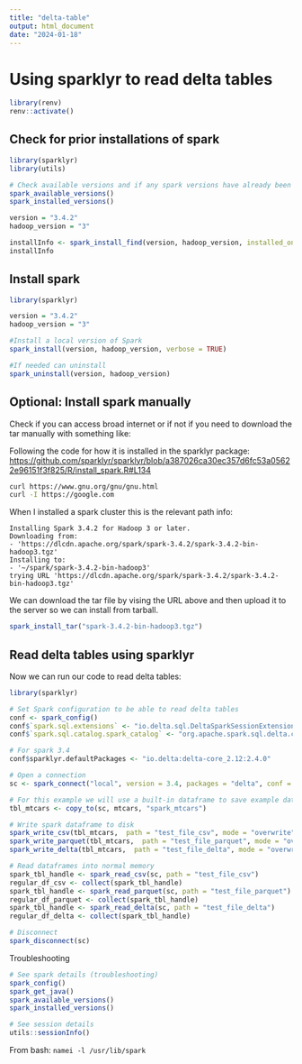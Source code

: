 ```yaml
---
title: "delta-table"
output: html_document
date: "2024-01-18"
---
```


# Using sparklyr to read delta tables

```r
library(renv)
renv::activate()
```

## Check for prior installations of spark 

```r
library(sparklyr)
library(utils)

# Check available versions and if any spark versions have already been installed
spark_available_versions()
spark_installed_versions()

version = "3.4.2"
hadoop_version = "3"

installInfo <- spark_install_find(version, hadoop_version, installed_only = FALSE, latest = TRUE)
installInfo
```


## Install spark 

```r
library(sparklyr)

version = "3.4.2"
hadoop_version = "3"

#Install a local version of Spark
spark_install(version, hadoop_version, verbose = TRUE)

#If needed can uninstall
spark_uninstall(version, hadoop_version) 
```

## Optional: Install spark manually 

Check if you can access broad internet or if not if you need to download the tar manually with something like: 

Following the code for how it is installed in the sparklyr package: <https://github.com/sparklyr/sparklyr/blob/a387026ca30ec357d6fc53a05622e96151f3f825/R/install_spark.R#L134>

```bash
curl https://www.gnu.org/gnu/gnu.html
curl -I https://google.com
```

When I installed a spark cluster this is the relevant path info: 

```
Installing Spark 3.4.2 for Hadoop 3 or later.
Downloading from:
- 'https://dlcdn.apache.org/spark/spark-3.4.2/spark-3.4.2-bin-hadoop3.tgz'
Installing to:
- '~/spark/spark-3.4.2-bin-hadoop3'
trying URL 'https://dlcdn.apache.org/spark/spark-3.4.2/spark-3.4.2-bin-hadoop3.tgz'
```

We can download the tar file by vising the URL above and then upload it to the server so we can install from tarball. 

```r
spark_install_tar("spark-3.4.2-bin-hadoop3.tgz") 
```


## Read delta tables using sparklyr

Now we can run our code to read delta tables: 

```r
library(sparklyr)

# Set Spark configuration to be able to read delta tables
conf <- spark_config()
conf$`spark.sql.extensions` <- "io.delta.sql.DeltaSparkSessionExtension"
conf$`spark.sql.catalog.spark_catalog` <- "org.apache.spark.sql.delta.catalog.DeltaCatalog"

# For spark 3.4 
conf$sparklyr.defaultPackages <- "io.delta:delta-core_2.12:2.4.0"

# Open a connection
sc <- spark_connect("local", version = 3.4, packages = "delta", conf = conf)

# For this example we will use a built-in dataframe to save example data files, including one for delta tables
tbl_mtcars <- copy_to(sc, mtcars, "spark_mtcars")

# Write spark dataframe to disk
spark_write_csv(tbl_mtcars,  path = "test_file_csv", mode = "overwrite")
spark_write_parquet(tbl_mtcars,  path = "test_file_parquet", mode = "overwrite")
spark_write_delta(tbl_mtcars,  path = "test_file_delta", mode = "overwrite")

# Read dataframes into normal memory
spark_tbl_handle <- spark_read_csv(sc, path = "test_file_csv")
regular_df_csv <- collect(spark_tbl_handle)
spark_tbl_handle <- spark_read_parquet(sc, path = "test_file_parquet")
regular_df_parquet <- collect(spark_tbl_handle)
spark_tbl_handle <- spark_read_delta(sc, path = "test_file_delta")
regular_df_delta <- collect(spark_tbl_handle)

# Disconnect
spark_disconnect(sc)
```



Troubleshooting

```r
# See spark details (troubleshooting)
spark_config()
spark_get_java()
spark_available_versions()
spark_installed_versions()

# See session details
utils::sessionInfo()
```

From bash: 
`namei -l /usr/lib/spark`

